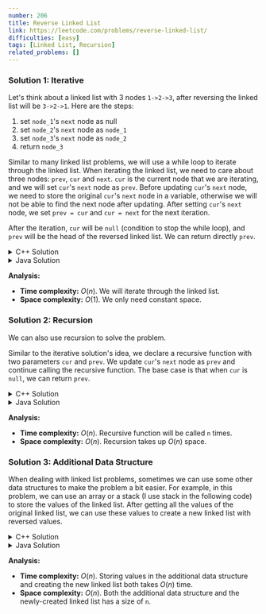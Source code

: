 ```yaml
---
number: 206
title: Reverse Linked List
link: https://leetcode.com/problems/reverse-linked-list/
difficulties: [easy]
tags: [Linked List, Recursion]
related_problems: []
---
```


<h3 id="solution_1">Solution 1: Iterative</h3>

Let's think about a linked list with 3 nodes `1->2->3`, after reversing the linked list will be `3->2->1`. Here are the steps:

1. set `node_1`'s `next` node as null
2. set `node_2`'s `next` node as `node_1`
3. set `node_3`'s `next` node as `node_2`
4. return `node_3`

Similar to many linked list problems, we will use a while loop to iterate through the linked list. When iterating the linked list, we need to care about three nodes: `prev`, `cur` and `next`. `cur` is the current node that we are iterating, and we will set `cur`'s `next` node as `prev`. Before updating `cur`'s `next` node, we need to store the original `cur`'s `next` node in a variable, otherwise we will not be able to find the next node after updating. After setting `cur`'s `next` node, we set `prev = cur` and `cur = next` for the next iteration.

After the iteration, `cur` will be `null` (condition to stop the while loop), and `prev` will be the head of the reversed linked list. We can return directly `prev`.

<details class="code-details">
    <summary>C++ Solution</summary>

```cpp
/**
 * Definition for singly-linked list.
 * struct ListNode {
 *     int val;
 *     ListNode *next;
 *     ListNode() : val(0), next(nullptr) {}
 *     ListNode(int x) : val(x), next(nullptr) {}
 *     ListNode(int x, ListNode *next) : val(x), next(next) {}
 * };
 */
class Solution {
public:
    ListNode* reverseList(ListNode* head) {
        ListNode* prev = NULL;
        ListNode* cur = head;

        while (cur) {
            ListNode* next = cur->next;
            cur->next = prev;
            prev = cur;
            cur = next;
        }

        return prev;
    }
};
```

</details>

<details class="code-details">
    <summary>Java Solution</summary>

```java
/**
 * Definition for singly-linked list.
 * public class ListNode {
 *     int val;
 *     ListNode next;
 *     ListNode() {}
 *     ListNode(int val) { this.val = val; }
 *     ListNode(int val, ListNode next) { this.val = val; this.next = next; }
 * }
 */
class Solution {
    public ListNode reverseList(ListNode head) {
        ListNode prev = null;
        ListNode cur = head;

        while (cur != null) {
            ListNode next = cur.next;
            cur.next = prev;
            prev = cur;
            cur = next;
        }

        return prev;
    }
}
```

</details>

**Analysis:**

- **Time complexity:** $O(n)$. We will iterate through the linked list.
- **Space complexity:** $O(1)$. We only need constant space.

<h3 id="solution_2">Solution 2: Recursion</h3>

We can also use recursion to solve the problem.

Similar to the iterative solution's idea, we declare a recursive function with two parameters `cur` and `prev`. We update `cur`'s `next` node as `prev` and continue calling the recursive function. The base case is that when `cur` is `null`, we can return `prev`.

<details class="code-details">
    <summary>C++ Solution</summary>

```cpp
/**
 * Definition for singly-linked list.
 * struct ListNode {
 *     int val;
 *     ListNode *next;
 *     ListNode() : val(0), next(nullptr) {}
 *     ListNode(int x) : val(x), next(nullptr) {}
 *     ListNode(int x, ListNode *next) : val(x), next(next) {}
 * };
 */
class Solution {
private:
    ListNode* reverseListHelper(ListNode* cur, ListNode* prev) {
        if (!cur) {
            return prev;
        }

        ListNode* next = cur->next;
        cur->next = prev;
        return reverseListHelper(next, cur);
    }

public:
    ListNode* reverseList(ListNode* head) {
        return reverseListHelper(head, NULL);
    }
};
```

</details>

<details class="code-details">
    <summary>Java Solution</summary>

```java
/**
 * Definition for singly-linked list.
 * public class ListNode {
 *     int val;
 *     ListNode next;
 *     ListNode() {}
 *     ListNode(int val) { this.val = val; }
 *     ListNode(int val, ListNode next) { this.val = val; this.next = next; }
 * }
 */
class Solution {
    private ListNode reverseListHelper(ListNode cur, ListNode prev) {
        if (cur == null) {
            return prev;
        }

        ListNode next = cur.next;
        cur.next = prev;
        return reverseListHelper(next, cur);
    }

    public ListNode reverseList(ListNode head) {
        return reverseListHelper(head, null);
    }
}
```

</details>

**Analysis:**

- **Time complexity:** $O(n)$. Recursive function will be called `n` times.
- **Space complexity:** $O(n)$. Recursion takes up $O(n)$ space.

<h3 id="solution_3">Solution 3: Additional Data Structure</h3>

When dealing with linked list problems, sometimes we can use some other data structures to make the problem a bit easier. For example, in this problem, we can use an array or a stack (I use stack in the following code) to store the values of the linked list. After getting all the values of the original linked list, we can use these values to create a new linked list with reversed values.

<details class="code-details">
    <summary>C++ Solution</summary>

```cpp
/**
 * Definition for singly-linked list.
 * struct ListNode {
 *     int val;
 *     ListNode *next;
 *     ListNode() : val(0), next(nullptr) {}
 *     ListNode(int x) : val(x), next(nullptr) {}
 *     ListNode(int x, ListNode *next) : val(x), next(next) {}
 * };
 */
class Solution {
public:
    ListNode* reverseList(ListNode* head) {
        ListNode* cur = head;
        stack<int> s;
        while (cur) {
            s.push(cur->val);
            cur = cur->next;
        }

        ListNode* dummy = new ListNode();
        cur = dummy;
        while (!s.empty()) {
            cur->next = new ListNode(s.top());
            s.pop();
            cur = cur->next;
        }

        return dummy->next;
    }
};
```

</details>

<details class="code-details">
    <summary>Java Solution</summary>

```java
/**
 * Definition for singly-linked list.
 * public class ListNode {
 *     int val;
 *     ListNode next;
 *     ListNode() {}
 *     ListNode(int val) { this.val = val; }
 *     ListNode(int val, ListNode next) { this.val = val; this.next = next; }
 * }
 */
class Solution {
    public ListNode reverseList(ListNode head) {
        ListNode cur = head;
        Stack<Integer> stack = new Stack<>();
        while (cur != null) {
            stack.push(cur.val);
            cur = cur.next;
        }

        ListNode dummy = new ListNode();
        cur = dummy;
        while (!stack.empty()) {
            cur.next = new ListNode(stack.pop());
            cur = cur.next;
        }

        return dummy.next;
    }
}
```

</details>

**Analysis:**

- **Time complexity:** $O(n)$. Storing values in the additional data structure and creating the new linked list both takes $O(n)$ time.
- **Space complexity:** $O(n)$. Both the additional data structure and the newly-created linked list has a size of `n`.
